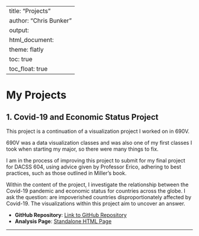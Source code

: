 
---
title: "Projects"
author: "Chris Bunker"
output: 
  html_document:
    theme: flatly
    toc: true
    toc_float: true
---

# My Projects

## 1. Covid-19 and Economic Status Project

This project is a continuation of a visualization project
I worked on in 690V. 

690V was a data visualization classes and was also one of
my first classes I took when starting my major, so there were many things to
fix. 

I am in the process of improving this project to submit for my final 
project for DACSS 604, using advice given by Professor Erico, adhering to
best practices, such as those outlined in Miller's book.

Within the content of the project, I investigate the relationship between the
Covid-19 pandemic and economic status for countries across the globe. I ask the
question: are impoverished countries disproportionately affected by Covid-19.
The visualizations within this project aim to uncover an answer.

- **GitHub Repository**: [Link to GitHub Repository](https://github.com/ProfessionalProfile)
- **Analysis Page**: [Standalone HTML Page](dashboard.html)

---


